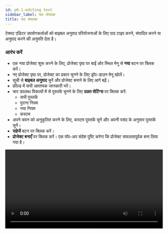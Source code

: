 ```yaml
---
id: p6-1-editing text
sidebar_label: पाठ संपादक
title: पाठ संपादक
---
```


टेक्स्ट एडिटर उपयोगकर्ताओं को बाइबल अनुवाद परियोजनाओं के लिए पाठ टाइप करने, संपादित करने या अनुवाद करने की अनुमति देता है।

### आरंभ करें

- एक नया प्रोजेक्ट शुरू करने के लिए, प्रोजेक्ट पृष्ठ पर बाईं ओर स्थित मेनू से **नया** बटन पर क्लिक करें।
- नए प्रोजेक्ट पृष्ठ पर, प्रोजेक्ट का प्रकार चुनने के लिए ड्रॉप-डाउन मेनू खोलें।
- सूची से **बाइबल अनुवाद** चुनें और प्रोजेक्ट बनाने के लिए आगे बढ़ें।
- फ़ील्ड में सभी आवश्यक जानकारी भरें।
- चार उपलब्ध विकल्पों में से पुस्तकें चुनने के लिए **उन्नत सेटिंग्स** पर क्लिक करें:
  - सभी पुस्तकें
  - पुराना नियम
  - नया नियम
  - कस्टम
- अपने चयन को अनुकूलित करने के लिए, कस्टम पुस्तकें चुनें और अपनी पसंद के अनुसार पुस्तकें चुनें।
- **सहेजें** बटन पर क्लिक करें।
- **प्रोजेक्ट बनाएँ** पर क्लिक करें। एक पॉप-अप संदेश पुष्टि करेगा कि प्रोजेक्ट सफलतापूर्वक बना लिया गया है।

<video controls src="/0.8.1/en_texteditor_create.mp4" width="100%" type="video/mov"/>

### टेक्स्ट एडिटर में काम करना

- आपके द्वारा बनाया गया **प्रोजेक्ट** खोलें; यह **टेक्स्ट एडिटर** के साथ लॉन्च होगा।
- संदर्भ संसाधन लोड करने के लिए **नए लेआउट** के आइकन पर क्लिक करें।
- **नए लेआउट** पर **संसाधन चयनकर्ता** आइकन पर क्लिक करें।
- एक **संसाधन फलक** खुलेगा, जिसमें उपलब्ध संसाधनों की सूची दिखाई देगी।
- **पुस्तक, अध्याय और पद्य** के बीच स्विच करने के लिए **BCV नेविगेटर** का उपयोग करें।
- वह पद्य चुनें जिसे आप **टाइप, संपादित या कॉपी-पेस्ट** करना चाहते हैं।

<video controls src="/0.8.1/en_texteditor_working.mp4" width="100%" type="video/mov"/>

### टेक्स्ट एडिटर के लिए शॉर्टकट कुंजियाँ

- **Ctrl+Z** – पूर्ववत करें
- **Ctrl+y** – पुनः करें
- **Tab** - अगला पद
- **Shift+tab** – पिछला पद

<!-- **Ctrl+s** - सहेजें -->

### टेक्स्ट एडिटर में फ़ॉन्ट समायोजन

फ़ॉन्ट शैली बदलने के लिए, एडिटर के ऊपरी-दाएँ कोने में स्थित <img src="/0.8.1/en_font-style.png" width="30px" alt="fontstyle"/> आइकन पर क्लिक करें।
फ़ॉन्ट आकार समायोजित करने के लिए, ऊपरी-दाएँ कोने में स्थित <img src="/0.8.1/en_font-size.png" width="30px" alt="fontsize"/> आइकन पर क्लिक करें।

**नेविगेशन सुविधा देखने के लिए [यहाँ क्लिक करें](../Text%20Bible%20Translation/p6-2-navigationlock.mdx)**

<!--
<h3> इस संस्करण में यह फ़ंक्शन उपलब्ध नहीं है</h3>

**संपादन** सुविधा **अनुवाद कॉलम** के ऊपर बाईं ओर **फ़ाइल** सुविधा के बगल में स्थित है।

फिलहाल, **स्क्राइब** केवल **एस** संपादन या **अनुभाग शीर्षकों** का समर्थन करता है।

- अनुभाग शीर्षक जोड़ने के लिए स्क्रीन पर **S** अक्षर पर क्लिक करें।
- एक उदाहरण छवि दिखाएँ जो अनुभाग शीर्षक को हाइलाइट करती है।

<img src="/0.5.3/hi_texteditor.png"  width="1000px" alt="notification"/>
-->